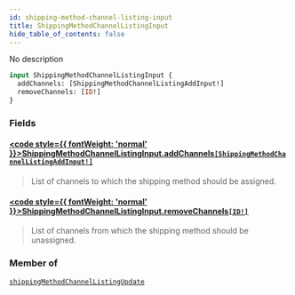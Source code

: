 ```yaml
---
id: shipping-method-channel-listing-input
title: ShippingMethodChannelListingInput
hide_table_of_contents: false
---
```








No description

```graphql
input ShippingMethodChannelListingInput {
  addChannels: [ShippingMethodChannelListingAddInput!]
  removeChannels: [ID!]
}
```


### Fields

#### [<code style={{ fontWeight: 'normal' }}>ShippingMethodChannelListingInput.<b>addChannels</b></code>](#)<Bullet />[`[ShippingMethodChannelListingAddInput!]`](../../../developer/api-reference/inputs/shipping-method-channel-listing-add-input) <Badge class="secondary" text="list"/> <Badge class="secondary" text="input"/>
> List of channels to which the shipping method should be assigned.
> 

#### [<code style={{ fontWeight: 'normal' }}>ShippingMethodChannelListingInput.<b>removeChannels</b></code>](#)<Bullet />[`[ID!]`](../../../developer/api-reference/scalars/id) <Badge class="secondary" text="list"/> <Badge class="secondary" text="scalar"/>
> List of channels from which the shipping method should be unassigned.
> 



### Member of

[`shippingMethodChannelListingUpdate`](../../../developer/api-reference/mutations/shipping-method-channel-listing-update)  <Badge class="secondary" text="mutation"/>



